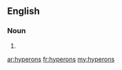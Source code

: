 ==English==

===Noun===
{{head|en|plural}}

# {{plural of|hyperon|lang=en|nocat=1}}

[[ar:hyperons]]
[[fr:hyperons]]
[[my:hyperons]]